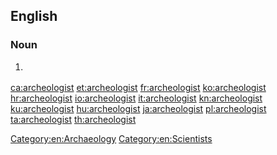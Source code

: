 ==English==

===Noun===
{{en-noun}}

# {{label|en|chiefly|US}} {{alternative spelling of|archaeologist|lang=en}}

[[Category:en:Archaeology]]
[[Category:en:Scientists]]

[[ca:archeologist]]
[[et:archeologist]]
[[fr:archeologist]]
[[ko:archeologist]]
[[hr:archeologist]]
[[io:archeologist]]
[[it:archeologist]]
[[kn:archeologist]]
[[ku:archeologist]]
[[hu:archeologist]]
[[ja:archeologist]]
[[pl:archeologist]]
[[ta:archeologist]]
[[th:archeologist]]